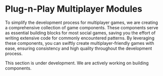 

# Plug-n-Play Multiplayer Modules

To simplify the development process for multiplayer games, we are creating a comprehensive collection of game components. These components serve as essential building blocks for most social games, saving you the effort of writing extensive code for commonly encountered patterns. By leveraging these components, you can swiftly create multiplayer-friendly games with ease, ensuring consistency and high quality throughout the development process.

 
<Callout emoji="👷🏼‍♀️">
  This section is under development. We are actively working on building components.
</Callout>


<Cards>
  <Card
    icon={""
    }
    title="Lobby"
    href="/lobby"
  />
  <Card
    icon={""
    }
    title="Bots"
    href="/bots"
  />
  <Card
    icon={""
    }
    title="Gamepads"
    href="/gamepads"
  />
  <Card
    icon={""
    }
    title="Joystick"
    href="/joystick"
  />
  <Card
    icon={ ""
    }
    title="Social Bar"
    href=""
  />
   <Card
    icon={ ""
    }
    title="Round System"
    href=""
  />
  <Card
    icon={ ""
    }
    title="Party menu"
    href=""
  />
  <Card
    icon={ ""
    }
    title="Trivia cards"
    href=""
  />
  <Card
    icon={ ""
    }
    title="Leaderboard"
    href=""
  />
  <Card
    icon={ ""
    }
    title="Payments"
    href=""
  />
  <Card
    icon={ ""
    }
    title="Image Generator"
    href=""
  />
  <Card
    icon={ ""
    }
    title="Twitch Chat"
    href=""
  />
  <Card
    icon={ ""
    }
    title="Sketchboard"
    href=""
  />
  <Card
    icon={ ""
    }
    title="20+ more"
    href=""
  />

</Cards>
